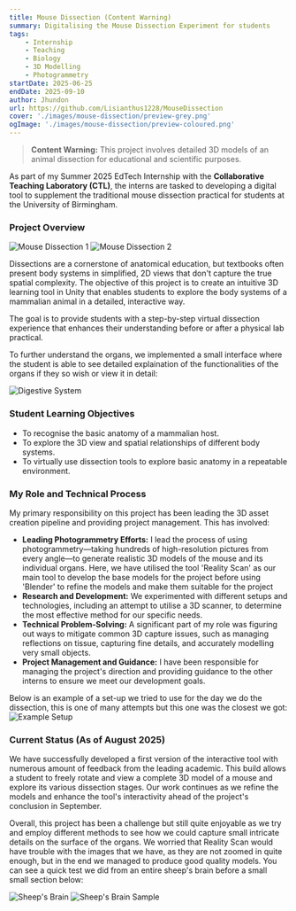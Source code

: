 ```yaml
---
title: Mouse Dissection (Content Warning)
summary: Digitalising the Mouse Dissection Experiment for students 
tags:
    - Internship
    - Teaching
    - Biology
    - 3D Modelling
    - Photogrammetry
startDate: 2025-06-25
endDate: 2025-09-10
author: Jhundon
url: https://github.com/Lisianthus1228/MouseDissection
cover: './images/mouse-dissection/preview-grey.png'
ogImage: './images/mouse-dissection/preview-coloured.png'
---
```


> **Content Warning:** This project involves detailed 3D models of an animal dissection for educational and scientific purposes.

As part of my Summer 2025 EdTech Internship with the **Collaborative Teaching Laboratory (CTL)**, the interns are tasked to developing a digital tool to supplement the traditional mouse dissection practical for students at the University of Birmingham.

### Project Overview

![Mouse Dissection 1](./images/mouse-dissection/undissected_mouse.png)
![Mouse Dissection 2](./images/mouse-dissection/dissected_mouse.png)

Dissections are a cornerstone of anatomical education, but textbooks often present body systems in simplified, 2D views that don't capture the true spatial complexity. The objective of this project is to create an intuitive 3D learning tool in Unity that enables students to explore the body systems of a mammalian animal in a detailed, interactive way.

The goal is to provide students with a step-by-step virtual dissection experience that enhances their understanding before or after a physical lab practical.

To further understand the organs, we implemented a small interface where the student is able to see detailed explaination of the functionalities of the organs if they so wish or view it in detail:

![Digestive System](./images/mouse-dissection/digestive_system.png)

### Student Learning Objectives
* To recognise the basic anatomy of a mammalian host.
* To explore the 3D view and spatial relationships of different body systems.
* To virtually use dissection tools to explore basic anatomy in a repeatable environment.

### My Role and Technical Process
My primary responsibility on this project has been leading the 3D asset creation pipeline and providing project management. This has involved:

* **Leading Photogrammetry Efforts:** I lead the process of using photogrammetry—taking hundreds of high-resolution pictures from every angle—to generate realistic 3D models of the mouse and its individual organs. Here, we have utilised the tool 'Reality Scan' as our main tool to develop the base models for the project before using 'Blender' to refine the models and make them suitable for the project
* **Research and Development:** We experimented with different setups and technologies, including an attempt to utilise a 3D scanner, to determine the most effective method for our specific needs.
* **Technical Problem-Solving:** A significant part of my role was figuring out ways to mitigate common 3D capture issues, such as managing reflections on tissue, capturing fine details, and accurately modelling very small objects.
* **Project Management and Guidance:** I have been responsible for managing the project's direction and providing guidance to the other interns to ensure we meet our development goals.

Below is an example of a set-up we tried to use for the day we do the dissection, this is one of many attempts but this one was the closest we got:
![Example Setup](./images/mouse-dissection/example_setup.jpg)

### Current Status (As of August 2025)
We have successfully developed a first version of the interactive tool with numerous amount of feedback from the leading academic. This build allows a student to freely rotate and view a complete 3D model of a mouse and explore its various dissection stages. Our work continues as we refine the models and enhance the tool's interactivity ahead of the project's conclusion in September.

Overall, this project has been a challenge but still quite enjoyable as we try and employ different methods to see how we could capture small intricate details on the surface of the organs. We worried that Reality Scan would have trouble with the images that we have, as they are not zoomed in quite enough, but in the end we managed to produce good quality models. You can see a quick test we did from an entire sheep's brain before a small small section below:

![Sheep's Brain](./images/mouse-dissection/sheep_brain.png)
![Sheep's Brain Sample](./images/mouse-dissection/sheep_brain_sample.png)
